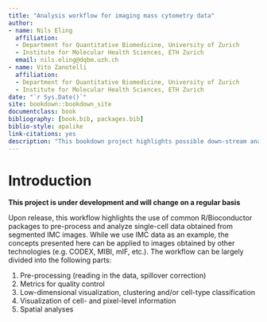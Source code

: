 ```yaml
--- 
title: "Analysis workflow for imaging mass cytometry data"
author:
- name: Nils Eling
  affiliation: 
  - Department for Quantitative Biomedicine, University of Zurich
  - Institute for Molecular Health Sciences, ETH Zurich
  email: nils.eling@dqbm.uzh.ch
- name: Vito Zanotelli
  affiliation: 
  - Department for Quantitative Biomedicine, University of Zurich
  - Institute for Molecular Health Sciences, ETH Zurich
date: "`r Sys.Date()`"
site: bookdown::bookdown_site
documentclass: book
bibliography: [book.bib, packages.bib]
biblio-style: apalike
link-citations: yes
description: "This bookdown project highlights possible down-stream analyses performed on imaging mass cytometry data."
---
```


# Introduction {#intro}

**This project is under development and will change on a regular basis**

Upon release, this workflow highlights the use of common R/Bioconductor packages
to pre-process and analyze single-cell data obtained from segmented IMC images.
While we use IMC data as an example, the concepts presented here can be applied
to images obtained by other technologies (e.g. CODEX, MIBI, mIF, etc.). The
workflow can be largely divided into the following parts:

1. Pre-processing (reading in the data, spillover correction)
2. Metrics for quality control
3. Low-dimensional visualization, clustering and/or cell-type classification
4. Visualization of cell- and pixel-level information
5. Spatial analyses
